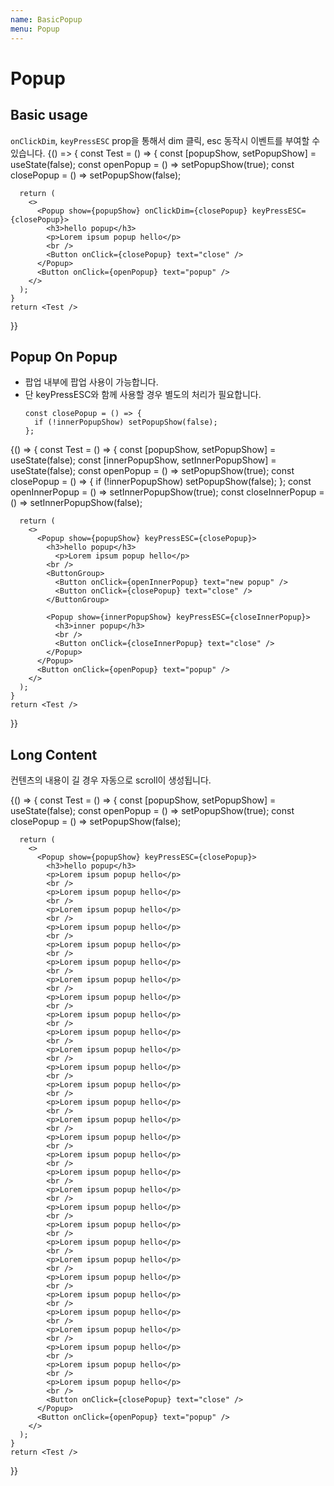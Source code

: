 ```yaml
---
name: BasicPopup
menu: Popup
---
```



# Popup

<Props of={Popup} />

## Basic usage
`onClickDim`, `keyPressESC` prop을 통해서 dim 클릭, esc 동작시 이벤트를 부여할 수 있습니다.
<Playground>
  {() => {
    const Test = () => {
      const [popupShow, setPopupShow] = useState(false);
      const openPopup = () => setPopupShow(true);
      const closePopup = () => setPopupShow(false);

      return (
        <>
          <Popup show={popupShow} onClickDim={closePopup} keyPressESC={closePopup}>
            <h3>hello popup</h3>
            <p>Lorem ipsum popup hello</p>
            <br />
            <Button onClick={closePopup} text="close" />
          </Popup>
          <Button onClick={openPopup} text="popup" />
        </>
      );
    }
    return <Test />
  }}
</Playground>

## Popup On Popup
- 팝업 내부에 팝업 사용이 가능합니다.
- 단 keyPressESC와 함께 사용할 경우 별도의 처리가 필요합니다.
  ```
  const closePopup = () => {
    if (!innerPopupShow) setPopupShow(false);
  };
  ```

<Playground>
  {() => {
    const Test = () => {
      const [popupShow, setPopupShow] = useState(false);
      const [innerPopupShow, setInnerPopupShow] = useState(false);
      const openPopup = () => setPopupShow(true);
      const closePopup = () => {
        if (!innerPopupShow) setPopupShow(false);
      };
      const openInnerPopup = () => setInnerPopupShow(true);
      const closeInnerPopup = () => setInnerPopupShow(false);

      return (
        <>
          <Popup show={popupShow} keyPressESC={closePopup}>
            <h3>hello popup</h3>
              <p>Lorem ipsum popup hello</p>
            <br />
            <ButtonGroup>
              <Button onClick={openInnerPopup} text="new popup" />
              <Button onClick={closePopup} text="close" />
            </ButtonGroup>

            <Popup show={innerPopupShow} keyPressESC={closeInnerPopup}>
              <h3>inner popup</h3>
              <br />
              <Button onClick={closeInnerPopup} text="close" />
            </Popup>
          </Popup>
          <Button onClick={openPopup} text="popup" />
        </>
      );
    }
    return <Test />
  }}
</Playground>

## Long Content
컨텐츠의 내용이 길 경우 자동으로 scroll이 생성됩니다.

<Playground>
  {() => {
    const Test = () => {
      const [popupShow, setPopupShow] = useState(false);
      const openPopup = () => setPopupShow(true);
      const closePopup = () => setPopupShow(false);

      return (
        <>
          <Popup show={popupShow} keyPressESC={closePopup}>
            <h3>hello popup</h3>
            <p>Lorem ipsum popup hello</p>
            <br />
            <p>Lorem ipsum popup hello</p>
            <br />
            <p>Lorem ipsum popup hello</p>
            <br />
            <p>Lorem ipsum popup hello</p>
            <br />
            <p>Lorem ipsum popup hello</p>
            <br />
            <p>Lorem ipsum popup hello</p>
            <br />
            <p>Lorem ipsum popup hello</p>
            <br />
            <p>Lorem ipsum popup hello</p>
            <br />
            <p>Lorem ipsum popup hello</p>
            <br />
            <p>Lorem ipsum popup hello</p>
            <br />
            <p>Lorem ipsum popup hello</p>
            <br />
            <p>Lorem ipsum popup hello</p>
            <br />
            <p>Lorem ipsum popup hello</p>
            <br />
            <p>Lorem ipsum popup hello</p>
            <br />
            <p>Lorem ipsum popup hello</p>
            <br />
            <p>Lorem ipsum popup hello</p>
            <br />
            <p>Lorem ipsum popup hello</p>
            <br />
            <p>Lorem ipsum popup hello</p>
            <br />
            <p>Lorem ipsum popup hello</p>
            <br />
            <p>Lorem ipsum popup hello</p>
            <br />
            <p>Lorem ipsum popup hello</p>
            <br />
            <p>Lorem ipsum popup hello</p>
            <br />
            <p>Lorem ipsum popup hello</p>
            <br />
            <p>Lorem ipsum popup hello</p>
            <br />
            <p>Lorem ipsum popup hello</p>
            <br />
            <p>Lorem ipsum popup hello</p>
            <br />
            <p>Lorem ipsum popup hello</p>
            <br />
            <p>Lorem ipsum popup hello</p>
            <br />
            <p>Lorem ipsum popup hello</p>
            <br />
            <p>Lorem ipsum popup hello</p>
            <br />
            <Button onClick={closePopup} text="close" />
          </Popup>
          <Button onClick={openPopup} text="popup" />
        </>
      );
    }
    return <Test />
  }}
</Playground>
